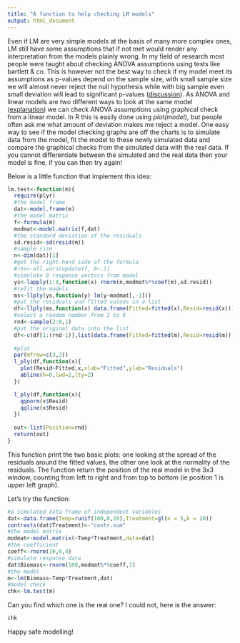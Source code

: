 ```yaml
---
title: "A function to help checking LM models"
output: html_document
---
```


Even if LM are very simple models at the basis of many more complex ones, LM still have some assumptions that if not met would render any interpretation from the models plainly wrong. In my field of research most people were taught about checking ANOVA assumptions using tests like bartlett & co. This is however not the best way to check if my model meet its assumptions as p-values depend on the sample size, with small sample size we will almost never reject the null hypothesis while with big sample even small deviation will lead to significant p-values ([discussion](http://stats.stackexchange.com/questions/2824/checking-anova-assumptions)). As ANOVA and linear models are two different ways to look at the same model ([explanation](http://www.theanalysisfactor.com/why-anova-and-linear-regression-are-the-same-analysis/)) we can check ANOVA assumptions using graphical check from a linear model. In R this is easily done using *plot(model)*, but people often ask me what amount of deviation makes me reject a model. One easy way to see if the model checking graphs are off the charts is to simulate data from the model, fit the model to these newly simulated data and compare the graphical checks from the simulated data with the real data. If you cannot differentiate between the simulated and the real data then your model is fine, if you can then try again!

Below is a little function that implement this idea:

```r
lm.test<-function(m){
  require(plyr)
  #the model frame
  dat<-model.frame(m)
  #the model matrix
  f<-formula(m)
  modmat<-model.matrix(f,dat)
  #the standard deviation of the residuals
  sd.resid<-sd(resid(m))
  #sample size
  n<-dim(dat)[1]
  #get the right-hand side of the formula  
  #rhs<-all.vars(update(f, 0~.))
  #simulate 8 response vectors from model
  ys<-lapply(1:8,function(x) rnorm(n,modmat%*%coef(m),sd.resid))
  #refit the models
  ms<-llply(ys,function(y) lm(y~modmat[,-1]))
  #put the residuals and fitted values in a list
  df<-llply(ms,function(x) data.frame(Fitted=fitted(x),Resid=resid(x)))
  #select a random number from 2 to 8
  rnd<-sample(2:8,1)
  #put the original data into the list
  df<-c(df[1:(rnd-1)],list(data.frame(Fitted=fitted(m),Resid=resid(m))),df[rnd:8])
  
  #plot 
  par(mfrow=c(3,3))
  l_ply(df,function(x){
    plot(Resid~Fitted,x,xlab="Fitted",ylab="Residuals")
    abline(h=0,lwd=2,lty=2)
  })

  l_ply(df,function(x){
    qqnorm(x$Resid)
    qqline(x$Resid)
  })
  
  out<-list(Position=rnd)
  return(out)
}
```

This function print the two basic plots: one looking at the spread of the residuals around the fitted values, the other one look at the normality of the residuals.
The function return the position of the real model in the 3x3 window, counting from left to right and from top to bottom (ie position 1 is upper left graph).

Let's try the function:

```r
#a simulated data frame of independent variables
dat<-data.frame(Temp=runif(100,0,20),Treatment=gl(n = 5,k = 20))
contrasts(dat$Treatment)<-"contr.sum"
#the model matrix
modmat<-model.matrix(~Temp*Treatment,data=dat)
#the coefficient
coeff<-rnorm(10,0,4)
#simulate response data
dat$Biomass<-rnorm(100,modmat%*%coeff,1)
#the model
m<-lm(Biomass~Temp*Treatment,dat)
#model check
chk<-lm.test(m)
```

Can you find which one is the real one?
I could not, here is the answer:
```r
chk
```

Happy safe modelling!

